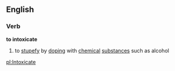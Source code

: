 ==English==
===Verb===
'''to intoxicate'''
# to [[stupefy]] by [[dope|doping]] with [[chemical]] [[substance]]s such as alcohol

[[pl:Intoxicate]]